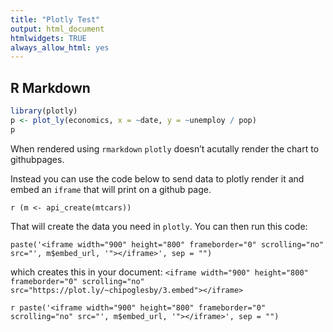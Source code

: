 ```yaml
---
title: "Plotly Test"
output: html_document
htmlwidgets: TRUE
always_allow_html: yes
---
```


## R Markdown

```r
library(plotly)
p <- plot_ly(economics, x = ~date, y = ~unemploy / pop)
p
```

When rendered using `rmarkdown` `plotly` doesn't acutally render the chart to githubpages.

Instead you can use the code below to send data to plotly render it and embed an `iframe`
that will print on a github page.

`r (m <- api_create(mtcars))`

That will create the data you need in `plotly`. You can then run this code:

`paste('<iframe width="900" height="800" frameborder="0" scrolling="no" src="', m$embed_url, '"></iframe>', sep = "")`

which creates this in your document:
`<iframe width="900" height="800" frameborder="0" scrolling="no" src="https://plot.ly/~chipoglesby/3.embed"></iframe>`

`r paste('<iframe width="900" height="800" frameborder="0" scrolling="no" src="', m$embed_url, '"></iframe>', sep = "")`